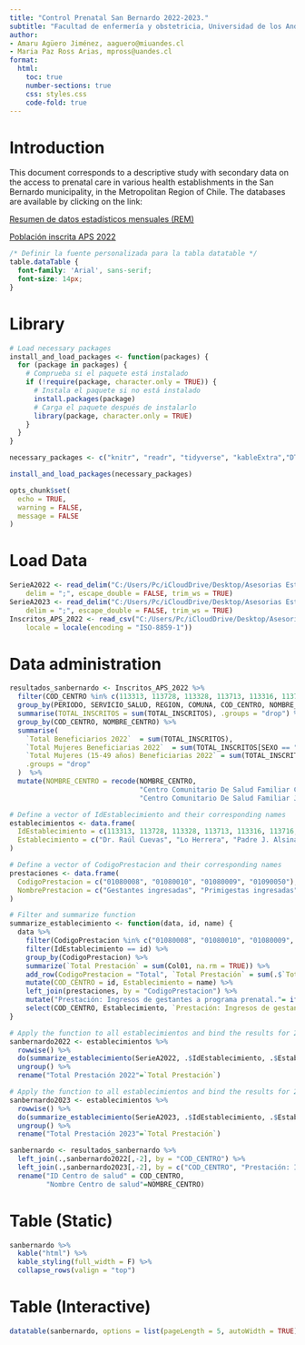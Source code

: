 ```yaml
---
title: "Control Prenatal San Bernardo 2022-2023."
subtitle: "Facultad de enfermería y obstetricia, Universidad de los Andes."
author: 
- Amaru Agüero Jiménez, aaguero@miuandes.cl
- Maria Paz Ross Arias, mpross@uandes.cl
format:
  html:
    toc: true
    number-sections: true
    css: styles.css
    code-fold: true
---
```


# Introduction

This document corresponds to a descriptive study with secondary data on the access to prenatal care in various health establishments in the San Bernardo municipality, in the Metropolitan Region of Chile. The databases are available by clicking on the link:

[Resumen de datos estadísticos mensuales (REM)](https://deis.minsal.cl/#datosabiertos)

[Población inscrita APS 2022](https://www.fonasa.cl/sites/fonasa/datos-abiertos/estadisticas-anuales)

```css
/* Definir la fuente personalizada para la tabla datatable */
table.dataTable {
  font-family: 'Arial', sans-serif;
  font-size: 14px;
}
```

# Library

```r
# Load necessary packages
install_and_load_packages <- function(packages) {
  for (package in packages) {
    # Comprueba si el paquete está instalado
    if (!require(package, character.only = TRUE)) {
      # Instala el paquete si no está instalado
      install.packages(package)
      # Carga el paquete después de instalarlo
      library(package, character.only = TRUE)
    }
  }
}

necessary_packages <- c("knitr", "readr", "tidyverse", "kableExtra","DT")

install_and_load_packages(necessary_packages)

opts_chunk$set(
  echo = TRUE,
  warning = FALSE,
  message = FALSE
)
```

# Load Data

```r
SerieA2022 <- read_delim("C:/Users/Pc/iCloudDrive/Desktop/Asesorias Estadisticas/UANDES/OBS Control Prenatal/Control-Prenatal/data_manuals/SERIE_REM_2022/SerieA.txt", 
    delim = ";", escape_double = FALSE, trim_ws = TRUE)
SerieA2023 <- read_delim("C:/Users/Pc/iCloudDrive/Desktop/Asesorias Estadisticas/UANDES/OBS Control Prenatal/Control-Prenatal/data_manuals/SERIE_REM_2023/Datos/SerieA2023.txt", 
    delim = ";", escape_double = FALSE, trim_ws = TRUE)
Inscritos_APS_2022 <- read_csv("C:/Users/Pc/iCloudDrive/Desktop/Asesorias Estadisticas/UANDES/OBS Control Prenatal/Control-Prenatal/data_manuals/Inscritos APS 2022/Inscritos APS 2022.csv", 
    locale = locale(encoding = "ISO-8859-1"))
```

# Data administration

```r
resultados_sanbernardo <- Inscritos_APS_2022 %>%
  filter(COD_CENTRO %in% c(113313, 113728, 113328, 113713, 113316, 113716, 113330, 113315, 113332, 113394)) %>%
  group_by(PERIODO, SERVICIO_SALUD, REGION, COMUNA, COD_CENTRO, NOMBRE_CENTRO, NOMBRE_DEPENDENCIA, EDAD_TRAMO, SEXO) %>%
  summarise(TOTAL_INSCRITOS = sum(TOTAL_INSCRITOS), .groups = "drop") %>%
  group_by(COD_CENTRO, NOMBRE_CENTRO) %>%
  summarise(
    `Total Beneficiarios 2022`  = sum(TOTAL_INSCRITOS),
    `Total Mujeres Beneficiarias 2022`  = sum(TOTAL_INSCRITOS[SEXO == "Mujer"]),
    `Total Mujeres (15-49 años) Beneficiarias 2022` = sum(TOTAL_INSCRITOS[SEXO == "Mujer" & EDAD_TRAMO %in% c("15 a 19 años", "20 a 24 años", "25 a 29 años", "30 a 34 años", "35 a 39 años", "40 a 44 años", "45 a 49 años")]),
    .groups = "drop"
  )  %>%
  mutate(NOMBRE_CENTRO = recode(NOMBRE_CENTRO,
                                "Centro Comunitario De Salud Familiar Cerrillos De Nos" = "Centro Comunitario De Salud Familiar Ribera del Maipo",
                                "Centro Comunitario De Salud Familiar Juan Pablo II" = "Centro Comunitario De Salud Familiar Juan Pablo Ii"))

# Define a vector of IdEstablecimiento and their corresponding names
establecimientos <- data.frame(
  IdEstablecimiento = c(113313, 113728, 113328, 113713, 113316, 113716, 113330, 113315, 113332, 113394),
  Establecimiento = c("Dr. Raúl Cuevas", "Lo Herrera", "Padre J. Alsina", "Ribera del maipo", "Carol Urzúa", "Rapa Nui", "Raúl Brañez", "Confraternidad", "Juan Pablo II", "El manzano")
)

# Define a vector of CodigoPrestacion and their corresponding names
prestaciones <- data.frame(
  CodigoPrestacion = c("01080008", "01080010", "01080009", "01090050"),
  NombrePrestacion = c("Gestantes ingresadas", "Primigestas ingresadas", "Gestantes ingresadas antes de las 14 semanas", "Gestantes con embarazo no planificado")
)

# Filter and summarize function
summarize_establecimiento <- function(data, id, name) {
  data %>%
    filter(CodigoPrestacion %in% c("01080008", "01080010", "01080009", "01090050")) %>%
    filter(IdEstablecimiento == id) %>%
    group_by(CodigoPrestacion) %>%
    summarize(`Total Prestación` = sum(Col01, na.rm = TRUE)) %>%
    add_row(CodigoPrestacion = "Total", `Total Prestación` = sum(.$`Total Prestación`)) %>%
    mutate(COD_CENTRO = id, Establecimiento = name) %>%
    left_join(prestaciones, by = "CodigoPrestacion") %>%
    mutate("Prestación: Ingresos de gestantes a programa prenatal."= ifelse(CodigoPrestacion == "Total", "Total", NombrePrestacion)) %>%
    select(COD_CENTRO, Establecimiento, `Prestación: Ingresos de gestantes a programa prenatal.`, `Total Prestación`)
}

# Apply the function to all establecimientos and bind the results for 2022
sanbernardo2022 <- establecimientos %>%
  rowwise() %>%
  do(summarize_establecimiento(SerieA2022, .$IdEstablecimiento, .$Establecimiento)) %>%
  ungroup() %>% 
  rename("Total Prestación 2022"=`Total Prestación`)

# Apply the function to all establecimientos and bind the results for 2023
sanbernardo2023 <- establecimientos %>%
  rowwise() %>%
  do(summarize_establecimiento(SerieA2023, .$IdEstablecimiento, .$Establecimiento)) %>%
  ungroup() %>% 
  rename("Total Prestación 2023"=`Total Prestación`)

sanbernardo <- resultados_sanbernardo %>% 
  left_join(.,sanbernardo2022[,-2], by = "COD_CENTRO") %>% 
  left_join(.,sanbernardo2023[,-2], by = c("COD_CENTRO", "Prestación: Ingresos de gestantes a programa prenatal.")) %>% 
  rename("ID Centro de salud" = COD_CENTRO,
         "Nombre Centro de salud"=NOMBRE_CENTRO) 

```

# Table (Static)

```r
sanbernardo %>%
  kable("html") %>%
  kable_styling(full_width = F) %>%
  collapse_rows(valign = "top")
```

# Table (Interactive)

```r
datatable(sanbernardo, options = list(pageLength = 5, autoWidth = TRUE))
```
